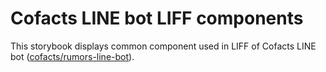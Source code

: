 
<Meta title="Introduction" />

# Cofacts LINE bot LIFF components

This storybook displays common component used in LIFF of Cofacts LINE bot
([cofacts/rumors-line-bot](https://github.com/cofacts/rumors-line-bot)).
